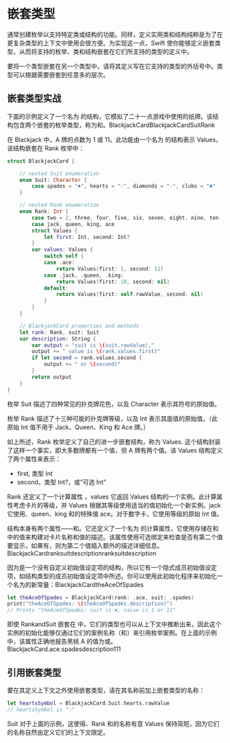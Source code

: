 # 嵌套类型

<ToBePolishedAfterTranslation />

<OriginalSource
  title="Nested Types"
  url="https://docs.swift.org/swift-book/documentation/the-swift-programming-language/nestedtypes"
  summary="在另一个类型的范围内定义类型"
/>

通常创建枚举以支持特定类或结构的功能。同样，定义实用类和结构纯粹是为了在更复杂类型的上下文中使用会很方便。为实现这一点，Swift 使你能够定义嵌套类型，从而将支持的枚举、类和结构嵌套在它们所支持的类型的定义中。

要将一个类型嵌套在另一个类型中，请将其定义写在它支持的类型的外括号中。类型可以根据需要嵌套到任意多的层次。

## 嵌套类型实战

下面的示例定义了一个名为 的结构，它模拟了二十一点游戏中使用的纸牌。该结构包含两个嵌套的枚举类型，称为和。BlackjackCardBlackjackCardSuitRank

在 Blackjack 中，A 牌的点数为 1 或 11。此功能由一个名为 的结构表示 Values，该结构嵌套在 Rank 枚举中：

```swift
struct BlackjackCard {

    // nested Suit enumeration
    enum Suit: Character {
        case spades = "♠", hearts = "♡", diamonds = "♢", clubs = "♣"
    }

    // nested Rank enumeration
    enum Rank: Int {
        case two = 2, three, four, five, six, seven, eight, nine, ten
        case jack, queen, king, ace
        struct Values {
            let first: Int, second: Int?
        }
        var values: Values {
            switch self {
            case .ace:
                return Values(first: 1, second: 11)
            case .jack, .queen, .king:
                return Values(first: 10, second: nil)
            default:
                return Values(first: self.rawValue, second: nil)
            }
        }
    }

    // BlackjackCard properties and methods
    let rank: Rank, suit: Suit
    var description: String {
        var output = "suit is \(suit.rawValue),"
        output += " value is \(rank.values.first)"
        if let second = rank.values.second {
            output += " or \(second)"
        }
        return output
    }
}
```

枚举 Suit 描述了四种常见的扑克牌花色，以及 Character 表示其符号的原始值。

枚举 Rank 描述了十三种可能的扑克牌等级，以及 Int 表示其面值的原始值。（此原始 Int 值不用于 Jack、Queen、King 和 Ace 牌。）

如上所述，Rank 枚举定义了自己的进一步嵌套结构，称为 Values. 这个结构封装了这样一个事实，即大多数牌都有一个值，但 A 牌有两个值。该 Values 结构定义了两个属性来表示：

- first, 类型 Int
- second，类型 Int?，或“可选 Int”

Rank 还定义了一个计算属性 ，values 它返回 Values 结构的一个实例。此计算属性考虑卡片的等级，并 Values 根据其等级使用适当的值初始化一个新实例。jack 它使用、queen、king 和的特殊值 ace。对于数字卡，它使用等级的原始 Int 值。

结构本身有两个属性——和。它还定义了一个名为 的计算属性，它使用存储在和中的值来构建对卡片名称和值的描述。该属性使用可选绑定来检查是否有第二个值要显示，如果有，则为第二个值插入额外的描述详细信息。BlackjackCardranksuitdescriptionranksuitdescription

因为是一个没有自定义初始值设定项的结构，所以它有一个隐式成员初始值设定项，如结构类型的成员初始值设定项中所述。你可以使用此初始化程序来初始化一个名为的新常量：BlackjackCardtheAceOfSpades

```swift
let theAceOfSpades = BlackjackCard(rank: .ace, suit: .spades)
print("theAceOfSpades: \(theAceOfSpades.description)")
// Prints "theAceOfSpades: suit is ♠, value is 1 or 11"
```

即使 RankandSuit 嵌套在 中，它们的类型也可以从上下文中推断出来，因此这个实例的初始化能够仅通过它们的案例名称（和）来引用枚举案例。在上面的示例中，该属性正确地报告黑桃 A 的值为或。BlackjackCard.ace.spadesdescription111

## 引用嵌套类型

要在其定义上下文之外使用嵌套类型，请在其名称前加上嵌套类型的名称：

```swift
let heartsSymbol = BlackjackCard.Suit.hearts.rawValue
// heartsSymbol is "♡"
```

Suit 对于上面的示例，这使得、Rank 和的名称有意 Values 保持简短，因为它们的名称自然由定义它们的上下文限定。
